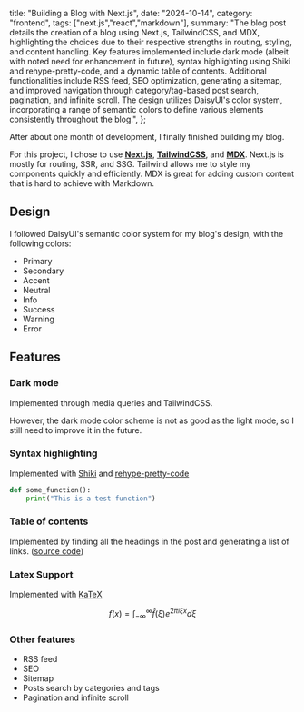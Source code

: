   title: "Building a Blog with Next.js",
  date: "2024-10-14",
  category: "frontend",
  tags: ["next.js","react","markdown"],
  summary: "The blog post details the creation of a blog using Next.js, TailwindCSS, and MDX, highlighting the choices due to their respective strengths in routing, styling, and content handling. Key features implemented include dark mode (albeit with noted need for enhancement in future), syntax highlighting using Shiki and rehype-pretty-code, and a dynamic table of contents. Additional functionalities include RSS feed, SEO optimization, generating a sitemap, and improved navigation through category/tag-based post search, pagination, and infinite scroll. The design utilizes DaisyUI's color system, incorporating a range of semantic colors to define various elements consistently throughout the blog.",
};

After about one month of development, I finally finished building my blog.

For this project, I chose to use **[Next.js](https://nextjs.org)**, **[TailwindCSS](https://tailwindcss.com)**, and **[MDX](https://mdxjs.com)**.
Next.js is mostly for routing, SSR, and SSG.
Tailwind allows me to style my components quickly and efficiently.
MDX is great for adding custom content that is hard to achieve with Markdown.

## Design

I followed DaisyUI's semantic color system for my blog's design, with the following colors:

- <span className="badge badge-xs badge-primary mr-1" /> Primary
- <span className="badge badge-xs badge-secondary mr-1" /> Secondary
- <span className="badge badge-xs badge-accent mr-1" /> Accent
- <span className="badge badge-xs badge-neutral mr-1" /> Neutral
- <span className="badge badge-xs badge-info mr-1" /> Info
- <span className="badge badge-xs badge-success mr-1" /> Success
- <span className="badge badge-xs badge-warning mr-1" /> Warning
- <span className="badge badge-xs badge-error mr-1" /> Error

## Features

### Dark mode

Implemented through media queries and TailwindCSS.

However, the dark mode color scheme is not as good as the light mode, so I still need to improve it in the future.

### Syntax highlighting

Implemented with [Shiki](https://shiki.style) and [rehype-pretty-code](https://rehype-pretty.pages.dev)

```python showLineNumbers {2}
def some_function():
    print("This is a test function")
```

### Table of contents

Implemented by finding all the headings in the post and generating a list of links.
([source code](https://github.com/BrandenXia/blog/blob/main/src/app/(app)/posts/%5Bslug%5D/_components/toc.tsx))

### Latex Support

Implemented with [KaTeX](https://katex.org)

```math
f(x) = \int_{-\infty}^{\infty} \hat f(\xi) e^{2 \pi i \xi x} d\xi
```

### Other features

- RSS feed
- SEO
- Sitemap
- Posts search by categories and tags
- Pagination and infinite scroll
